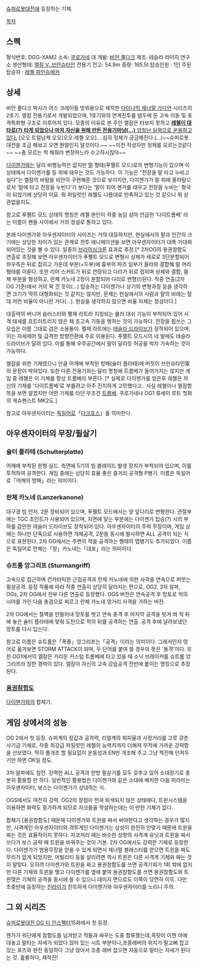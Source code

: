 [[슈퍼로봇대전]]에 등장하는 기체.

[[목차]]

== 스펙 ==
형식번호: DGG-XAM2
소속: [[쿠로가네]] 대
개발: [[비안 졸다크]]
제조: 테슬라 라이히 연구소
생산형태: [[엘잠 V. 브란슈타인]] 전용기
전고: 54.9m
중량: 165.5t
탑승인원 : 1인
주된 탑승자 : [[레첼 파인슈메커]]

== 상세 ==
비안 졸다크 박사가 어스 크레이들 방위용으로 제작한 [[다이나믹 제너럴 가디언]] 시리즈의 2호기. 엘잠 전용기로서 개발되었으며, 1호기와의 연계전투를 염두에 둔 고속 이동 및 포격특화형 구조로 이루어져 있다. 모종의 이유로 본 주인 엘잠은 타보지 못하고 [http://gomdol1012.egloos.com/4911870 '''레첼이 대타로(?) 타게 되었으나 마치 자신을 위해 만든 전용기마냥(...)''' 엄청난 실력으로 운용하고있다.]  [오오 트럴남캐 오오|오오 레첼 오오]....심히 정체가 궁금해진다.(...)~~슈퍼로봇대전을 조금 해보고 오면 뭔말인지 알것이다.~~
~~이전 작성자만 정체를 모르는것같다~~ ~~좀 모르는 척 해줘라 변장하느라 수고하시잖아~~

[[다이젠가]]와는 달리 비행능력은 없지만 [[말]] 형태(푸펠트 모드)로의 변형기능이 있으며 이 상태에서 다이젠가를 등 위에 태우는 것도 가능하다. 이 기능은 “전장을 말 타고 누비고 싶다”는 엘잠의 바람을 비안이 구현해준 것으로 보이지만, 다이젠가가 말 위에 올라탐으로서 ‘말에 타고 전장을 누빈다’기 보다는 ‘말이 되어 젠가를 태우고 전장을 누비는’ 형국이 되었기에 상당히 미묘. 뭐 파일럿인 레첼도 나름대로 만족하고 있는 것 같으니 뭐 상관없을지도.

참고로 푸펠트 모드 상태의 명칭은 레첼 본인이 작중 농담 삼아 언급한 ‘다이트롬베’ 라는 이름이 팬들 사이에서 거의 정설로 통하고 있다.

본래 다이젠가와 아우센자이터의 사이즈는 거의 대등하지만, 현실에서의 말과 인간의 크기에는 상당한 차이가 있는 관계로 전투 애니메이션을 보면 아우센자이터가 대폭 거대화되어있는 것을 볼 수 있다. 일종의 [[브라이싱크론]] 효과로 추정.[* 2차OG의 용권참함도 연출로 추정해 보면 아우센자이터가 푸펠트 모드로 변형시 상체가 세로로 3단분할되어 좌우측은 뒤로 접히고 가운데 부분(+두부)에 흉부의 파츠 일부가 올라와 결합해 말 머리 형태를 이룬다. 또한 리어 스커트가 뒤로 연장되고 다리가 뒤로 접히며 상체와 결합, 몸체 부분을 형성하고, 란체 카노네 2정이 분할되어 다리로 변형(!)된다. 작중 연출(2차OG 기준)에서 거의 꽉 낀 듯이(...) 탑승하는 다이젠가나 상기의 변형과정 등을 생각하면 크기가 딱히 대형화되는 것 같지는 않지만, 문제는 현실에서의 사람과 말의 비례는 절대 저런 비율이 아니란 거다(...). 현실을 생각하지 않으면 비율 자체는 정상이다.]

대출력의 버니어 슬러스터와 펠제 라트라 지칭되는 롤러 대쉬 기능이 부착되어 있어 사격 태세를 흐트러트리지 않은 채 초고속 기동을 행하는 것이 가능하다. 전장을 휩쓰는 그 모습은 이름 그대로 검은 소용돌이. 펠제 라트에는 [[테슬라 드라이브]]가 장착되어 있으며, 이는 자세제어 및 급격한 방향전환에 주로 이용된다. 푸펠트 모드시의 네 발에도 테슬라 드라이브가 달려 있다. 이를 통해 우주공간에서 말이 달리듯 허공을 박차 가속하는 것이 가능하다.

엘잠을 위한 기체였으니 만큼 어깨에 부착된 방패(슐터 플라테)에 버젓이 브란슈타인家의 문장이 박혀있다. 또한 다른 전용기와는 달리 명칭에 트롬베가 들어가지는 않지만 게임 중 레첼은 이 기체를 항상 트롬베라 부른다. [* 실제로 다이젠가를 얻은후 레첼은 자신의 기체를 '다이트롬베'로 부를려고 아주 진지하게 고민했다고.. 사실 레첼이나 엘잠항목을 보면 알겠지만 어떤 기체를 타던 무조건 [[트롬베]]. 쿠로가네나 OG1 류세이 루트 첫화의 게슈펜스트 MK2도.]

참고로 아우센자이터는 [[독일어]]로「[[다크호스]]」를 의미한다.

== 아우센자이터의 무장/필살기 ==
{{{#!html 
<iframe width="560" height="315" src="http://www.youtube.com/embed/ZRP4Sl9nAaQ" frameborder="0" allowfullscreen></iframe>
}}}
=== 슐터 플라테 (Schulterplatte) ===
어깨에 부착된 원형 실드. 측면에 5기의 빔 블레이드 발생 장치가 부착되어 있으며, 이를 투척하여 공격한다. 게임 중에는 상당히 효율 좋은 중거리 공격형 P병기.
이름은 독일어로「어깨의 방패」라는 의미이다.

=== 란체 카노네 (Lanzerkanone) ===
대구경 빔 런처. 2문 장비되어 있으며, 푸펠트 모드에서는 양 앞다리로 변형한다. 관절부에는 TGC 조인트가 사용되어 있으며, 지면에 닿는 부분에는 다이젠가 탑승(?) 시의 부하를 감안한 테슬러 드라이브도 장착되어 있다. 아우센자이터의 주력 무장이며, 게임 상에는 하나만 단독으로 사용하면 개체공격, 2문을 동시에 발사하면 ALL 공격이 되는 식으로 표현된다.
2차 OG에서는 주변의 적을 공격하는 형태의 맵병기도 추가되었다. 
이름은 독일어로 란체는「창」카노네는「대포」라는 의미이다.

=== 슈트룸 앙그리프 (Sturmangriff) ===
고속으로 접근하며 건카타틱한 근접공격과 란체 카노네에 의한 사격을 연속으로 퍼붓는 필살공격. 등장 작품에 따라 작중 연출이 상당히 달라지는 편으로, OG2, 3차 알파, OGs, 2차 OG에서 전부 다른 연출로 등장했다. OGS 버전은 연속공격 후 망토로 적의 시야를 가린 다음 총검으로 찌르고 란체 카노네 영거리 사격을 가하는 버전.

2차 OG에서는 절벽을 만들어내 망토를 벗고 연속 총격 후 마지막 공격을 빗겨 쏴 적 뒤에 놓은 슐터 플라테에 맞춰 도탄으로 적의 뒤를 공격하는 연출. 공격 후에 날려보냈던 망토를 다시 입는다.

참고로 이름은 슈트룸은「폭풍」앙그리프는「공격」이라는 의미이다. 그래서인지 영어로 옮겨보면 STORM ATTACK이 되며, 두 단어를 붙여 쓸 경우의 뜻은 '돌격'이다. 또한 OG1에서의 엘잠은 가리온 커스텀 트롬베에 타고 있을 때 소닉 브레이커를 슈트룸 앙그리프라 칭한 경력이 있다. 엘잠이 자신의 고속 강습공격 전반에 붙이는 명칭으로 추정된다.

=== [[용권참함도]] ===
[[다이젠가]]와의 합체기.

== 게임 상에서의 성능 ==
OG 2에서 첫 등장. 슈퍼계의 장갑과 공격력, 리얼계의 회피율과 사정거리를 고루 갖춘 사기급 기체로, 작중 최강급 파일럿인 레첼의 능력치까지 더해져 무적에 가까운 강력함을 선보였다. 딱히 풀개조 할 필요없이 운동성과 EN만 개조해 주고 그냥 적진해 던져두기만 하면 OK일 정도.

3차 알파에도 참전. 강력한 ALL 공격과 한방 필살기를 모두 갖추고 있어 소대장기로 충분히 활용할 만 하다. 일반적인 활용법은 다이젠가와 같은 소대에 배치한 다음 피라미는 아우센자이터, 보스는 다이젠가가 상대하는 식.

OGS에서도 여전히 강력. OG2의 장점이 전혀 퇴색되지 않은 상태에다, 트윈시스템을 이용하면 화력도 증가하게 되므로 자코들을 학살하는데는 이 만한 기체가 없다.

합체기 [용권참함도] 때문에 다이젠가와 트윈을 짜서 써야한다고 생각하는 경우가 많지만, 사격계인 아우센자이터와 격투계인 다이젠가는 상성이 완전히 안맞기 때문에 트윈을 짜는 것은 효율적이지 못하다. 자코처리 때는 비슷한 성향의 사격계 유닛과 트윈을 짜서 쓰다가 보스 공략 때 트윈을 바꿔주는 것이 기본. 
2차 OG에서도 강력한 기체로 등장한다. 다이젠가가 범용무장을 얻을 수 있게 되면서 제너럴 블래스터를 얻으면 트윈을 짜도 무리가 없게 되었지만, 어빌리티 등을 살리려면 역시 트윈은 다른 사격계 기체와 짜는 것이 알맞다. 오히려 다이젠가와 트윈을 짜고 용권참함도를 쓰면 공격기회가 1회 밖에 없지만 다른 기체와 트윈을 맺고 다이젠가를 옆에 붙여 용권참함도를 쓰면 용권참함도와 트윈맺은 기체의 공격을 동시에 쓸 수 있으니 데미지 면으로도 이쪽이 당연히 이득. 다만 초중반에 등장하는 [[진라이]]가 진득하게 다이젠가와 아우센자이터를 노리니 주의.

== 그 외 시리즈 ==
[[슈퍼로봇대전 OG 디 인스펙터]]15화에서 첫 등장.

젠가가 워단에게 참함도를 넘겨받고 적들과 싸우는 도중 합류했는데,콕핏이 이젠 아예 대놓고 말타는 자세가 되었다.앉아 있는 시트 부분이나,조종레버의 위치가 말고삐 잡고 있는 포즈와 완전 동일하다 그냥 앉아서 조종 레버 잡으면 자동으로 말타는 자세가 된다는 것. 훌륭하다, 제작진!
